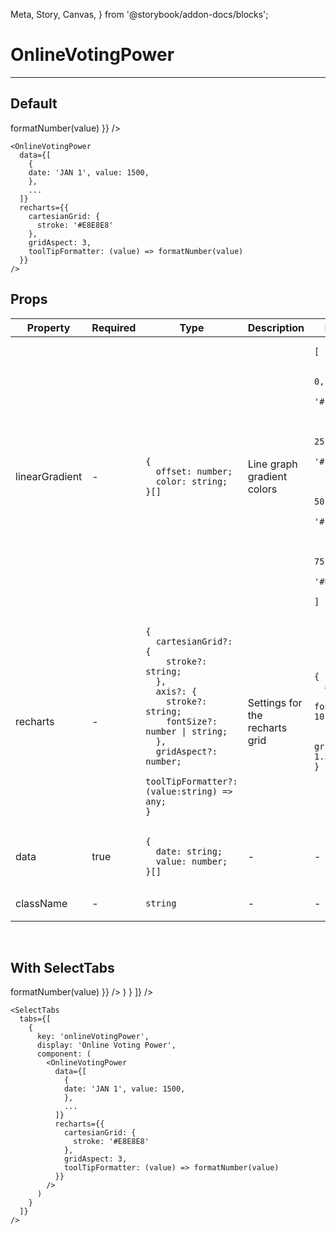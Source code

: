   Meta, Story, Canvas,
} from '@storybook/addon-docs/blocks';

<Meta title="OnlineVotingPower" component={OnlineVotingPower} />

# OnlineVotingPower
---
## Default
<Canvas>
  <Story name="Default">
    <OnlineVotingPower
      data={data}
      recharts={{
        cartesianGrid: {
          stroke: '#E8E8E8'
        },
        gridAspect: 3,
        toolTipFormatter: (value) => formatNumber(value)
      }}
    />
  </Story>
</Canvas>

```
<OnlineVotingPower
  data={[
    {
    date: 'JAN 1', value: 1500,
    },
    ...
  ]}
  recharts={{
    cartesianGrid: {
      stroke: '#E8E8E8'
    },
    gridAspect: 3,
    toolTipFormatter: (value) => formatNumber(value)
  }}
/>
```
## Props
<table>
<thead>
  <tr>
    <th>Property</th>
    <th>Required</th>
    <th>Type</th>
    <th>Description</th>
    <th>Default</th>
  </tr>
  </thead>
<tbody>
  <tr>
    <td>linearGradient</td>
    <td>-</td>
    <td>

```
{
  offset: number;
  color: string;
}[]
```

  </td>
    <td>Line graph gradient colors</td>
  <td>

```
[
  {
    offset: 0,
    color: '#FD9526',
  },
  {
    offset: 25,
    color: '#f5d442',
  },
  {
    offset: 50,
    color: '#f03a85',
  },
  {
    offset: 75,
    color: '#b641fa',
  },
]
```

  </td>
  </tr>

  <tr>
    <td>recharts</td>
    <td>-</td>
    <td>

```
{
  cartesianGrid?: {
    stroke?: string;
  },
  axis?: {
    stroke?: string;
    fontSize?: number | string;
  },
  gridAspect?: number;
  toolTipFormatter?: (value:string) => any;
}
```

  </td>
    <td>Settings for the recharts grid</td>
  <td>

```
{
  axis: {
    fontSize: 10,
  },
  gridAspect: 1.5
}
```

  </td>
  </tr>

  <tr>
    <td>data</td>
    <td>true</td>
    <td>

```
{
  date: string;
  value: number;
}[]
```

  </td>
    <td>-</td>
      <td>-</td>
  </tr>

  <tr>
    <td>className</td>
    <td>-</td>
    <td>

`string`

  </td>
    <td>-</td>
    <td>-</td>
  </tr>
  </tbody>
</table>
<br/>

## With SelectTabs
<Canvas>
  <Story name="With SelectTabs">
    <SelectTabs
      tabs={[
        {
          key: 'onlineVotingPower',
          display: 'Online Voting Power',
          component: (
            <OnlineVotingPower
              data={data}
              recharts={{
                cartesianGrid: {
                  stroke: '#E8E8E8'
                },
                gridAspect: 3,
                toolTipFormatter: (value) => formatNumber(value)
              }}
            />
          )
        }
      ]}
    />
  </Story>
</Canvas>

```
<SelectTabs
  tabs={[
    {
      key: 'onlineVotingPower',
      display: 'Online Voting Power',
      component: (
        <OnlineVotingPower
          data={[
            {
            date: 'JAN 1', value: 1500,
            },
            ...
          ]}
          recharts={{
            cartesianGrid: {
              stroke: '#E8E8E8'
            },
            gridAspect: 3,
            toolTipFormatter: (value) => formatNumber(value)
          }}
        />
      )
    }
  ]}
/>
```
